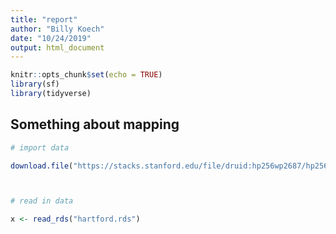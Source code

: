 ```yaml
---
title: "report"
author: "Billy Koech"
date: "10/24/2019"
output: html_document
---
```


```r
knitr::opts_chunk$set(echo = TRUE)
library(sf)
library(tidyverse)

```

## Something about mapping

```r
# import data

download.file("https://stacks.stanford.edu/file/druid:hp256wp2687/hp256wp2687_ct_hartford_2019_08_13.rds", "hartford.rds")




```


```r

# read in data

x <- read_rds("hartford.rds")

```



